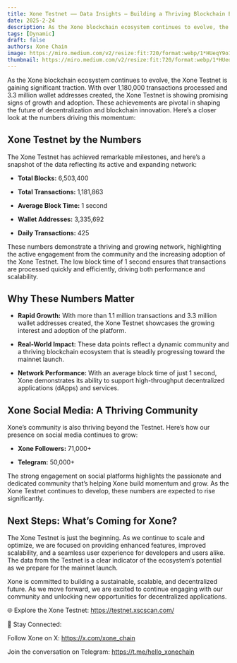 ```yaml
---
title: Xone Testnet —— Data Insights – Building a Thriving Blockchain Ecosystem
date: 2025-2-24
description: As the Xone blockchain ecosystem continues to evolve, the Xone Testnet is gaining significant traction. With over 1,180,000 transactions processed and 3.3 million wallet addresses created, the Xone Testnet is showing promising signs of growth and adoption.
tags: [Dynamic]
draft: false
authors: Xone Chain
image: https://miro.medium.com/v2/resize:fit:720/format:webp/1*HUeqY9o1sLoAzeS4xVPzog@2x.jpeg
thumbnail: https://miro.medium.com/v2/resize:fit:720/format:webp/1*HUeqY9o1sLoAzeS4xVPzog@2x.jpeg
---
```



As the Xone blockchain ecosystem continues to evolve, the Xone Testnet is gaining significant traction. With over 1,180,000 transactions processed and 3.3 million wallet addresses created, the Xone Testnet is showing promising signs of growth and adoption. These achievements are pivotal in shaping the future of decentralization and blockchain innovation. Here’s a closer look at the numbers driving this momentum:

## Xone Testnet by the Numbers

The Xone Testnet has achieved remarkable milestones, and here’s a snapshot of the data reflecting its active and expanding network:

- **Total Blocks:** 6,503,400

- **Total Transactions:** 1,181,863

- **Average Block Time:** 1 second

- **Wallet Addresses:** 3,335,692

- **Daily Transactions:** 425

These numbers demonstrate a thriving and growing network, highlighting the active engagement from the community and the increasing adoption of the Xone Testnet. The low block time of 1 second ensures that transactions are processed quickly and efficiently, driving both performance and scalability.

## Why These Numbers Matter

- **Rapid Growth:** With more than 1.1 million transactions and 3.3 million wallet addresses created, the Xone Testnet showcases the growing interest and adoption of the platform.

- **Real-World Impact:** These data points reflect a dynamic community and a thriving blockchain ecosystem that is steadily progressing toward the mainnet launch.

- **Network Performance:** With an average block time of just 1 second, Xone demonstrates its ability to support high-throughput decentralized applications (dApps) and services.

## Xone Social Media: A Thriving Community

Xone’s community is also thriving beyond the Testnet. Here’s how our presence on social media continues to grow:

- **Xone Followers:** 71,000+

- **Telegram:** 50,000+

The strong engagement on social platforms highlights the passionate and dedicated community that’s helping Xone build momentum and grow. As the Xone Testnet continues to develop, these numbers are expected to rise significantly.

## Next Steps: What’s Coming for Xone?

The Xone Testnet is just the beginning. As we continue to scale and optimize, we are focused on providing enhanced features, improved scalability, and a seamless user experience for developers and users alike. The data from the Testnet is a clear indicator of the ecosystem’s potential as we prepare for the mainnet launch.

Xone is committed to building a sustainable, scalable, and decentralized future. As we move forward, we are excited to continue engaging with our community and unlocking new opportunities for decentralized applications.

🌐 Explore the Xone Testnet: https://testnet.xscscan.com/

📱 Stay Connected:

Follow Xone on X: https://x.com/xone_chain

Join the conversation on Telegram: https://t.me/hello_xonechain